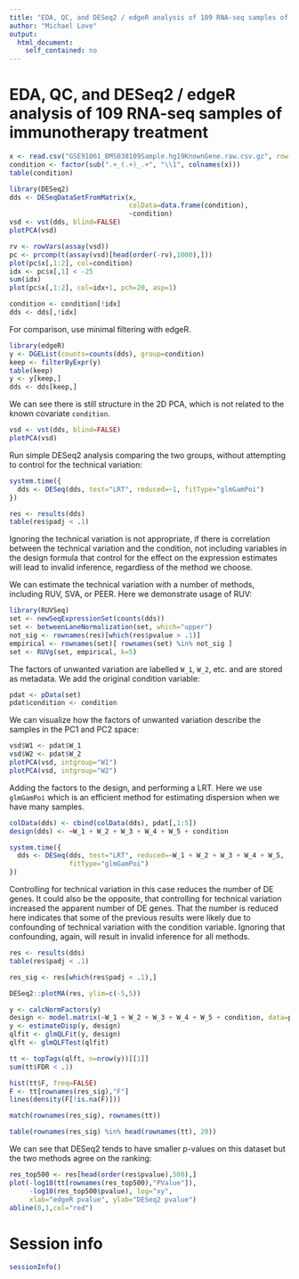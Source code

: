 ```yaml
---
title: "EDA, QC, and DESeq2 / edgeR analysis of 109 RNA-seq samples of immunotherapy treatment"
author: "Michael Love"
output: 
  html_document:
    self_contained: no
---
```


# EDA, QC, and DESeq2 / edgeR analysis of 109 RNA-seq samples of immunotherapy treatment

```r
x <- read.csv("GSE91061_BMS038109Sample.hg19KnownGene.raw.csv.gz", row.names=1)
condition <- factor(sub(".+_(.+)_.+", "\\1", colnames(x)))
table(condition)
```

```r
library(DESeq2)
dds <- DESeqDataSetFromMatrix(x, 
                              colData=data.frame(condition), 
                              ~condition)
vsd <- vst(dds, blind=FALSE)
plotPCA(vsd)
```

```r
rv <- rowVars(assay(vsd))
pc <- prcomp(t(assay(vsd)[head(order(-rv),1000),]))
plot(pc$x[,1:2], col=condition)
idx <- pc$x[,1] < -25
sum(idx)
plot(pc$x[,1:2], col=idx+1, pch=20, asp=1)
```

```r
condition <- condition[!idx]
dds <- dds[,!idx]
```

For comparison, use minimal filtering with edgeR.

```r
library(edgeR)
y <- DGEList(counts=counts(dds), group=condition)
keep <- filterByExpr(y)
table(keep)
y <- y[keep,]
dds <- dds[keep,]
```

We can see there is still structure in the 2D PCA, which is not
related to the known covariate `condition`.

```r
vsd <- vst(dds, blind=FALSE)
plotPCA(vsd)
```

Run simple DESeq2 analysis comparing the two groups, without 
attempting to control for the technical variation:

```r
system.time({
  dds <- DESeq(dds, test="LRT", reduced=~1, fitType="glmGamPoi")
})
```

```r
res <- results(dds)
table(res$padj < .1)
```

Ignoring the technical variation is not appropriate, if there is 
correlation between the technical variation and the condition,
not including variables in the design formula that control for the
effect on the expression estimates will lead to invalid inference,
regardless of the method we choose.

We can estimate the technical variation with a number of methods, 
including RUV, SVA, or PEER. Here we demonstrate usage of RUV:

```r
library(RUVSeq)
set <- newSeqExpressionSet(counts(dds))
set <- betweenLaneNormalization(set, which="upper")
not_sig <- rownames(res)[which(res$pvalue > .1)]
empirical <- rownames(set)[ rownames(set) %in% not_sig ]
set <- RUVg(set, empirical, k=5)
```

The factors of unwanted variation are labelled `W_1`, `W_2`, etc.
and are stored as metadata. We add the original condition variable:

```r
pdat <- pData(set)
pdat$condition <- condition
```

We can visualize how the factors of unwanted variation describe
the samples in the PC1 and PC2 space:

```r
vsd$W1 <- pdat$W_1
vsd$W2 <- pdat$W_2
plotPCA(vsd, intgroup="W1")
plotPCA(vsd, intgroup="W2")
```

Adding the factors to the design, and performing a LRT. Here we use
`glmGamPoi` which is an efficient method for estimating dispersion
when we have many samples.

```r
colData(dds) <- cbind(colData(dds), pdat[,1:5])
design(dds) <- ~W_1 + W_2 + W_3 + W_4 + W_5 + condition
```

```r
system.time({
  dds <- DESeq(dds, test="LRT", reduced=~W_1 + W_2 + W_3 + W_4 + W_5, 
               fitType="glmGamPoi")
})
```

Controlling for technical variation in this case reduces the number
of DE genes. It could also be the opposite, that controlling for
technical variation increased the apparent number of DE genes.
That the number is reduced here indicates that some of the previous
results were likely due to confounding of technical variation with
the condition variable. Ignoring that confounding, again, will result
in invalid inference for all methods.

```r
res <- results(dds)
table(res$padj < .1)
```

```r
res_sig <- res[which(res$padj < .1),]
```

```r
DESeq2::plotMA(res, ylim=c(-5,5))
```

```r
y <- calcNormFactors(y)
design <- model.matrix(~W_1 + W_2 + W_3 + W_4 + W_5 + condition, data=pdat)
y <- estimateDisp(y, design)
qlfit <- glmQLFit(y, design)
qlft <- glmQLFTest(qlfit)
```

```r
tt <- topTags(qlft, n=nrow(y))[[1]]
sum(tt$FDR < .1)
```

```r
hist(tt$F, freq=FALSE)
F <- tt[rownames(res_sig),"F"]
lines(density(F[!is.na(F)]))
```

```r
match(rownames(res_sig), rownames(tt))
```

```r
table(rownames(res_sig) %in% head(rownames(tt), 20))
```

We can see that DESeq2 tends to have smaller p-values on this dataset
but the two methods agree on the ranking:

```r
res_top500 <- res[head(order(res$pvalue),500),]
plot(-log10(tt[rownames(res_top500),"PValue"]), 
     -log10(res_top500$pvalue), log="xy",
     xlab="edgeR pvalue", ylab="DESeq2 pvalue")
abline(0,1,col="red")
```

# Session info

```r
sessionInfo()
```
